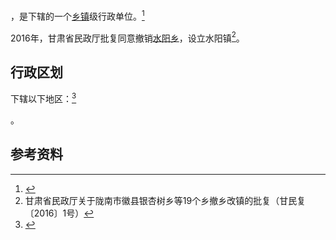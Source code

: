 {{中国乡级行政区|62/12/27/202/000}}

'''{{PAGENAMEBASE}}'''，是{{PRC admin/fullname|62/12/27/202/000|3}}下辖的一个[[乡镇|乡镇]]级行政单位。<ref>{{PRC admin/ref sgc|{{PRC admin/parent|62/12/27/202/000}}}}</ref>

2016年，甘肃省民政厅批复同意撤销[[水阳乡|水阳乡]]，设立水阳镇<ref>甘肃省民政厅关于陇南市徽县银杏树乡等19个乡撤乡改镇的批复（甘民复〔2016〕1号）</ref>。

== 行政区划 ==

{{PAGENAMEBASE}}下辖以下地区：<ref>{{PRC admin/ref sgc|62/12/27/202/000}}</ref>

{{PRC admin/children|62/12/27/202/000}}。

== 参考资料 ==

{{reflist}}

{{行政区划小作品}}
{{PRC admin/navcat|62/12/27/202/000}}